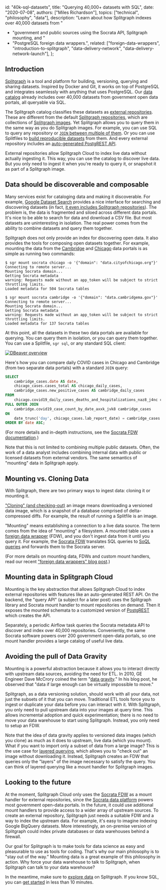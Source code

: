   id: "40k-sql-datasets",
  title: "Querying 40,000+ datasets with SQL",
  date: "2020-07-08",
  authors: ["Miles Richardson"],
  topics: ["technical", "philosophy", "data"],
  description: "Learn about how Splitgraph indexes over 40,000 datasets from "
  + "government and public sources using the Socrata API, Splitgraph mounting, and "
  + "PostgreSQL foreign data wrappers.",
  related: ["foreign-data-wrappers", "introduction-to-splitgraph", "data-delivery-network", "data-delivery-network-launch"],
};

## Introduction

[Splitgraph](https://www.splitgraph.com) is a tool and platform for building, versioning, querying and sharing datasets. Inspired by Docker and Git, it works on top of PostgreSQL and integrates seamlessly with anything that uses PostgreSQL. Our [data catalog](https://www.splitgraph.com/explore) already includes over 40,000 datasets from government open data portals, all queryable via SQL.

The Splitgraph catalog classifies these datasets as [external repositories](/docs/splitgraph-cloud/external-repositories). These are different from the default [Splitgraph repositories](/docs/concepts/repositories), which are collections of [Splitgraph images](/docs/concepts/images). Yet Splitgraph allows you to query them in the same way as you do Splitgraph images. For example, you can use SQL to query any repository or [`JOIN` between multiple of them](/docs/ingesting-data/socrata#using-metabase-to-join-and-plot-data-from-multiple-data-portals). Or you can use Splitfiles to [build reproducible datasets](/docs/ingesting-data/socrata#splitfile) from them. And every external repository includes an [auto-generated PostgREST API](/docs/splitgraph-cloud/publish-rest-api).

External repositories allow Splitgraph Cloud to index live data without actually ingesting it. This way, you can use the catalog to discover live data. But you only need to ingest it when you're ready to query it, or snapshot it as part of a Splitgraph image.

## Data should be discoverable and composable

Many services exist for cataloging data and making it discoverable. For example, [Google Dataset Search](https://datasetsearch.research.google.com/) provides a nice interface for searching and discovering datasets (in fact, [it even includes Splitgraph repositories](https://datasetsearch.research.google.com/search?query=opd%20crimes&docid=jrM9a8yTUXMZaY1QAAAAAA%3D%3D)). The problem is, the data is fragmented and siloed across different data portals. It's nice to be able to search for data and download a CSV file. But most datasets are uninteresting in isolation. The real power comes from the ability to combine datasets and query them together.

Splitgraph does not only provide an index for discovering open data. It also provides the tools for composing open datasets together. For example, mounting the data from the [Cambridge](https://data.cambridgema.gov) and [Chicago](https://data.cityofchicago.org) data portals is as simple as running two commands:

```shell-session
$ sgr mount socrata chicago -o '{"domain": "data.cityofchicago.org"}'
Connecting to remote server...
Mounting Socrata domain...
Getting Socrata metadata
warning: Requests made without an app_token will be subject to strict throttling limits.
Loaded metadata for 504 Socrata tables

$ sgr mount socrata cambridge -o '{"domain": "data.cambridgema.gov"}'
Connecting to remote server...
Mounting Socrata domain...
Getting Socrata metadata
warning: Requests made without an app_token will be subject to strict throttling limits.
Loaded metadata for 137 Socrata tables
```

At this point, all the datasets in these two data portals are available for querying. You can query them in isolation, or you can query them together. You can use a Splitfile, `sgr sql`, or any standard SQL client:

[![DBeaver overview](https://raw.githubusercontent.com/splitgraph/splitgraph.com/master/content/docs/0300_ingesting-data/images/socrata/1_dbeaver_overview.png)](https://raw.githubusercontent.com/splitgraph/splitgraph.com/master/content/docs/0300_ingesting-data/images/socrata/1_dbeaver_overview.png)

Here's how you can compare daily COVID cases in Chicago and Cambridge (from two separate data portals) with a standard `JOIN` query:

```sql
SELECT
    cambridge_cases.date AS date,
    chicago_cases.cases_total AS chicago_daily_cases,
    cambridge_cases.new_positive_cases AS cambridge_daily_cases
FROM
    chicago.covid19_daily_cases_deaths_and_hospitalizations_naz8_j4nc chicago_cases
FULL OUTER JOIN
    cambridge.covid19_case_count_by_date_axxk_jvk8 cambridge_cases
ON
    date_trunc('day', chicago_cases.lab_report_date) = cambridge_cases.date::timestamp
ORDER BY date ASC;
```

(For more details and in-depth instructions, see the [Socrata FDW documentation](/docs/ingesting-data/socrata).)

Note that this is not limited to combining multiple public datasets. Often, the work of a data analyst includes combining internal data with public or licensed datasets from external vendors. The same semantics of "mounting" data in Splitgraph apply.

## Mounting vs. Cloning Data

With Splitgraph, there are two primary ways to ingest data: cloning it or mounting it.

["Cloning" (and checking-out)](/docs/working-with-data/clone-vs-checkout) an image means downloading a versioned data image, which is a snapshot of a database comprised of delta-compressed diffs. For example, the result of running a Splitfile is an image.

"Mounting" means establishing a connection to a live data source. The term comes from the idea of "mounting" a filesystem. A mounted table uses a [foreign data wrapper](/docs/ingesting-data/foreign-data-wrappers/introduction) (FDW), and you don't ingest data from it until you query it. For example, the [Socrata FDW](/docs/ingesting-data/socrata) translates SQL queries to [SoQL queries](https://dev.socrata.com/docs/queries/) and forwards them to the Socrata server.

(For more details on mounting data, FDWs and custom mount handlers, read our recent ["foreign data wrappers" blog post](/blog/foreign-data-wrappers).)

## Mounting data in Splitgraph Cloud

Mounting is the key abstraction that allows Splitgraph Cloud to index external repositories with features like an auto-generated REST API. On the backend, the "query API" (a subject for a later post) uses the Splitgraph library and Socrata mount handler to mount repositories on demand. Then it exposes the mounted schemata to a customized version of [PostgREST](http://postgrest.org/) which creates the API.

Separately, a periodic Airflow task queries the Socrata metadata API to discover and index over 40,000 repositories. Conveniently, the same Socrata software powers over 200 government open-data portals, so one mount handler provides a large catalog of useful live data.

## Avoiding the pull of Data Gravity

Mounting is a powerful abstraction because it allows you to interact directly with upstream data sources, avoiding the need for ETL. In 2010, GE Engineer Dave McCrory coined the term "[data gravity](https://datagravitas.com/2010/12/07/data-gravity-in-the-clouds/)." In his blog post, he observed that "data if large enough can be virtually impossible to move."

Splitgraph, as a data versioning solution, should work with all your data, not just the subsets of it that you can move. Traditional ETL tools force you to ingest or duplicate your data before you can interact with it. With Splitgraph, you only need to pull upstream data into your images at query time. This allows incremental adoption and quick experimentation; there is no need to move your data warehouse to start using Splitgraph. Instead, you only need to setup an FDW.

Note that the idea of data gravity applies to versioned data images (which you clone) as much as it does to upstream, live data (which you mount). What if you want to import only a subset of data from a large image? This is the use case for [layered querying](/docs/large-datasets/layered-querying), which allows you to "check out" an image without downloading it. Instead, Splitgraph creates an FDW that queries only the "layers" of the image necessary to satisfy the query. You can think of layered querying like a mount handler for Splitgraph images.

## Looking to the future

At the moment, Splitgraph Cloud only uses the [Socrata FDW](/docs/ingesting-data/socrata) as a mount handler for external repositories, since the [Socrata data platform](https://www.tylertech.com/products/socrata) powers most government open-data portals.  In the future, it could use additional mount handlers to provide access to a wider array of upstream sources. To create an external repository, Splitgraph just needs a suitable FDW and a way to index the upstream data. For example, it's easy to imagine indexing Google BigQuery datasets. More interestingly, an on-premise version of Splitgraph could index private databases or data warehouses behind a firewall.

Our goal for Splitgraph is to make tools for data science as easy and pleasurable to use as tools for coding. That's why our main philosophy is to "stay out of the way." Mounting data is a great example of this philosophy in action. Why force your data warehouse to talk to Splitgraph, when Splitgraph can talk to your data warehouse?

In the meantime, make sure to [explore data](/explore) on Splitgraph. If you know SQL, you can [get started](/docs/getting-started/five-minute-demo) in less than 10 minutes.
